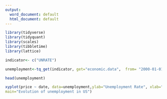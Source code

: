 ---
output:
  word_document: default
  html_document: default
---



```{r results='hide', message=FALSE, warning=FALSE}

library(tidyverse)
library(tidyquant)
library(scales)
library(tibbletime)
library(lattice)

```



```{r}

indicator<- c("UNRATE") 

unemployment<-tq_get(indicator, get="economic.data",  from= "2000-01-01", to= "2018-01-01")

```


```{r}

head(unemployment)

```


```{r out.width = "70%" ,fig.align = "center",fig.cap='Evolution of unemployment in US'}

xyplot(price ~ date, data=unemployment,ylab="Unemployment Rate", xlab="Date",auto.key = TRUE,
main="Evolution of unemployment in US")

```



